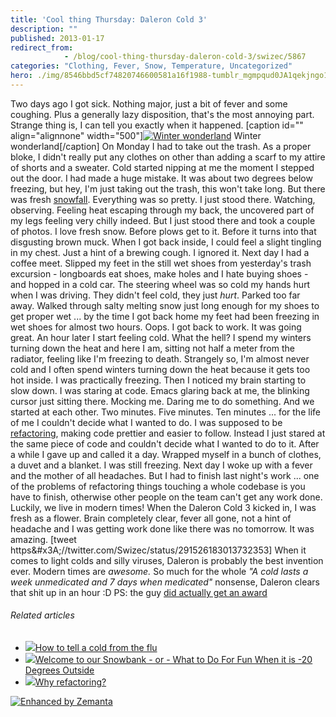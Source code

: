 ```yaml
---
title: 'Cool thing Thursday: Daleron Cold 3'
description: ""
published: 2013-01-17
redirect_from: 
            - /blog/cool-thing-thursday-daleron-cold-3/swizec/5867
categories: "Clothing, Fever, Snow, Temperature, Uncategorized"
hero: ./img/8546bbd5cf74820746600581a16f1988-tumblr_mgmpqud0JA1qekjngo1_500.jpg
---
```

Two days ago I got sick. Nothing major, just a bit of fever and some coughing. Plus a generally lazy disposition, that&#x27;s the most annoying part. Strange thing is, I can tell you exactly when it happened. \[caption id=&quot;&quot; align=&quot;alignnone&quot; width=&quot;500&quot;][![Winter wonderland](./img/8546bbd5cf74820746600581a16f1988-tumblr_mgmpqud0JA1qekjngo1_500.jpg "Winter wonderland")](http://instagram.com/p/UeZJwtExgk/) Winter wonderland\[/caption] On Monday I had to take out the trash. As a proper bloke, I didn&#x27;t really put any clothes on other than adding a scarf to my attire of shorts and a sweater. Cold started nipping at me the moment I stepped out the door. I had made a huge mistake. It was about two degrees below freezing, but hey, I&#x27;m just taking out the trash, this won&#x27;t take long. But there was fresh [snowfall](http://en.wikipedia.org/wiki/Snow "Snow"). Everything was so pretty. I just stood there. Watching, observing. Feeling heat escaping through my back, the uncovered part of my legs feeling very chilly indeed. But I just stood there and took a couple of photos. I love fresh snow. Before plows get to it. Before it turns into that disgusting brown muck. When I got back inside, I could feel a slight tingling in my chest. Just a hint of a brewing cough. I ignored it. Next day I had a coffee meet. Slipped my feet in the still wet shoes from yesterday&#x27;s trash excursion - longboards eat shoes, make holes and I hate buying shoes - and hopped in a cold car. The steering wheel was so cold my hands hurt when I was driving. They didn&#x27;t feel cold, they just _hurt_. Parked too far away. Walked through salty melting snow just long enough for my shoes to get proper wet ... by the time I got back home my feet had been freezing in wet shoes for almost two hours. Oops. I got back to work. It was going great. An hour later I start feeling cold. What the hell? I spend my winters turning down the heat and here I am, sitting not half a meter from the radiator, feeling like I&#x27;m freezing to death. Strangely so, I&#x27;m almost never cold and I often spend winters turning down the heat because it gets too hot inside. I was practically freezing. Then I noticed my brain starting to slow down. I was staring at code. Emacs glaring back at me, the blinking cursor just sitting there. Mocking me. Daring me to do something. And we started at each other. Two minutes. Five minutes. Ten minutes ... for the life of me I couldn&#x27;t decide what I wanted to do. I was supposed to be [refactoring](http://en.wikipedia.org/wiki/Code_refactoring "Code refactoring"), making code prettier and easier to follow. Instead I just stared at the same piece of code and couldn&#x27;t decide what I wanted to do to it. After a while I gave up and called it a day. Wrapped myself in a bunch of clothes, a duvet and a blanket. I was still freezing. Next day I woke up with a fever and the mother of all headaches. But I had to finish last night&#x27;s work ... one of the problems of refactoring things touching a whole codebase is you have to finish, otherwise other people on the team can&#x27;t get any work done. Luckily, we live in modern times! When the Daleron Cold 3 kicked in, I was fresh as a flower. Brain completely clear, fever all gone, not a hint of headache and I was getting work done like there was no tomorrow. It was amazing. \[tweet https&amp;#x3A;//twitter.com/Swizec/status/291526183013732353] When it comes to light colds and silly viruses, Daleron is probably the best invention ever. Modern times are _awesome._ So much for the whole _&quot;A cold lasts a week unmedicated and 7 days when medicated&quot;_ nonsense, Daleron clears that shit up in an hour :D PS: the guy [did actually get an award](http://en.wikipedia.org/wiki/Harmon_Northrop_Morse)

###### Related articles

- [![](http://i.zemanta.com/137285557_80_80.jpg)](http://www.wfaa.com/news/health/How-to-tell-a-cold-from-the-flu-186353402.html)[How to tell a cold from the flu](http://www.wfaa.com/news/health/How-to-tell-a-cold-from-the-flu-186353402.html)
- [![](http://i.zemanta.com/138820116_80_80.jpg)](http://www.tarasviewoftheworld.com/2013/01/welcome-to-our-snowbank-or-what-to-do.html)[Welcome to our Snowbank - or - What to Do For Fun When it is -20 Degrees Outside](http://www.tarasviewoftheworld.com/2013/01/welcome-to-our-snowbank-or-what-to-do.html)
- [![](http://i.zemanta.com/132929898_80_80.jpg)](http://brunopedro.com/2012/12/18/why-refactoring/)[Why refactoring?](http://brunopedro.com/2012/12/18/why-refactoring/)

[![Enhanced by Zemanta](http://img.zemanta.com/zemified_e.png?x-id=47b85ec1-8463-4e6e-b5ed-814e53f58f6f)](http://www.zemanta.com/?px "Enhanced by Zemanta")